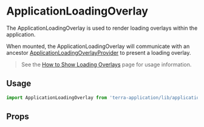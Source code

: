 
# ApplicationLoadingOverlay

The ApplicationLoadingOverlay is used to render loading overlays within the application.

When mounted, the ApplicationLoadingOverlay will communicate with an ancestor
[ApplicationLoadingOverlayProvider](/application/terra-application/components/application-loading-overlay-provider) to
present a loading overlay.

> See the [How to Show Loading Overlays](/application/terra-application/how-to/show-loading-overlays) page for usage information.

## Usage

```jsx
import ApplicationLoadingOverlay from 'terra-application/lib/application-loading-overlay';
```

## Props

<ApplicationLoadingOverlayProps />
